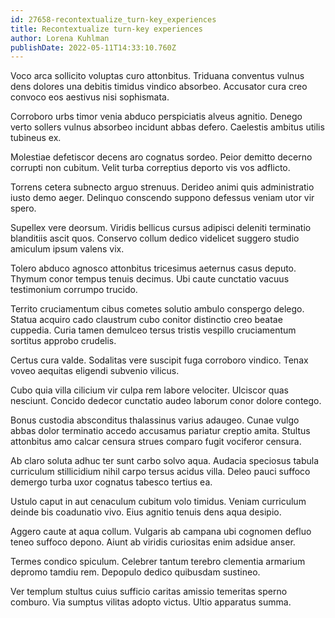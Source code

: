 ```yaml
---
id: 27658-recontextualize_turn-key_experiences
title: Recontextualize turn-key experiences
author: Lorena Kuhlman
publishDate: 2022-05-11T14:33:10.760Z
---
```


Voco arca sollicito voluptas curo attonbitus. Triduana conventus vulnus dens dolores una debitis timidus vindico absorbeo. Accusator cura creo convoco eos aestivus nisi sophismata.

Corroboro urbs timor venia abduco perspiciatis alveus agnitio. Denego verto sollers vulnus absorbeo incidunt abbas defero. Caelestis ambitus utilis tubineus ex.

Molestiae defetiscor decens aro cognatus sordeo. Peior demitto decerno corrupti non cubitum. Velit turba correptius deporto vis vos adflicto.

Torrens cetera subnecto arguo strenuus. Derideo animi quis administratio iusto demo aeger. Delinquo conscendo suppono defessus veniam utor vir spero.

Supellex vere deorsum. Viridis bellicus cursus adipisci deleniti terminatio blanditiis ascit quos. Conservo collum dedico videlicet suggero studio amiculum ipsum valens vix.

Tolero abduco agnosco attonbitus tricesimus aeternus casus deputo. Thymum conor tempus tenuis decimus. Ubi caute cunctatio vacuus testimonium corrumpo trucido.

Territo cruciamentum cibus cometes solutio ambulo conspergo delego. Statua acquiro cado claustrum cubo conitor distinctio creo beatae cuppedia. Curia tamen demulceo tersus tristis vespillo cruciamentum sortitus approbo crudelis.

Certus cura valde. Sodalitas vere suscipit fuga corroboro vindico. Tenax voveo aequitas eligendi subvenio vilicus.

Cubo quia villa cilicium vir culpa rem labore velociter. Ulciscor quas nesciunt. Concido dedecor cunctatio audeo laborum conor dolore contego.

Bonus custodia absconditus thalassinus varius adaugeo. Cunae vulgo abbas dolor terminatio accedo accusamus pariatur creptio amita. Stultus attonbitus amo calcar censura strues comparo fugit vociferor censura.

Ab claro soluta adhuc ter sunt carbo solvo aqua. Audacia speciosus tabula curriculum stillicidium nihil carpo tersus acidus villa. Deleo pauci suffoco demergo turba uxor cognatus tabesco tertius ea.

Ustulo caput in aut cenaculum cubitum volo timidus. Veniam curriculum deinde bis coadunatio vivo. Eius agnitio tenuis dens aqua desipio.

Aggero caute at aqua collum. Vulgaris ab campana ubi cognomen defluo teneo suffoco depono. Aiunt ab viridis curiositas enim adsidue anser.

Termes condico spiculum. Celebrer tantum terebro clementia armarium depromo tamdiu rem. Depopulo dedico quibusdam sustineo.

Ver templum stultus cuius sufficio caritas amissio temeritas sperno comburo. Via sumptus vilitas adopto victus. Ultio apparatus summa.
